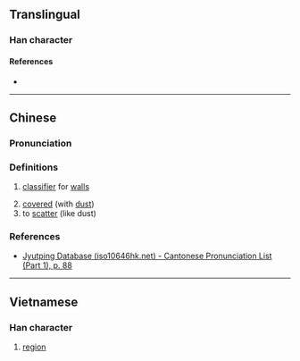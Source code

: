 {{also|塜}}
{{character info}}
==Translingual==

===Han character===
{{Han char|rn=32|rad=土|as=11|sn=14|four=|canj=GYHJ|ids=⿰土逢}}

====References====
* {{Han ref|kx=0236.360|dkj=05386|dj=0475.020|hdz=10481.080|uh=5873|ud=22643}}

----

==Chinese==
{{zh-forms}}

===Pronunciation===
{{zh-pron
|m=péng,ōu
|c=bung6,pung1
|mc=y
|oc=y
|cat=
}}

===Definitions===
{{zh-hanzi}}

# {{lb|zh|Cantonese}} [[classifier]] for [[wall]]s
# [[cover]]ed (with [[dust]])
# to [[scatter]] (like dust)

===References===
* [http://www.iso10646hk.net/jp/document/download.jsp Jyutping Database (iso10646hk.net) - Cantonese Pronunciation List (Part 1), p. 88]

----

==Vietnamese==

===Han character===
{{vi-hantu|[[vùng]]|rs=土11}}

# [[region]]